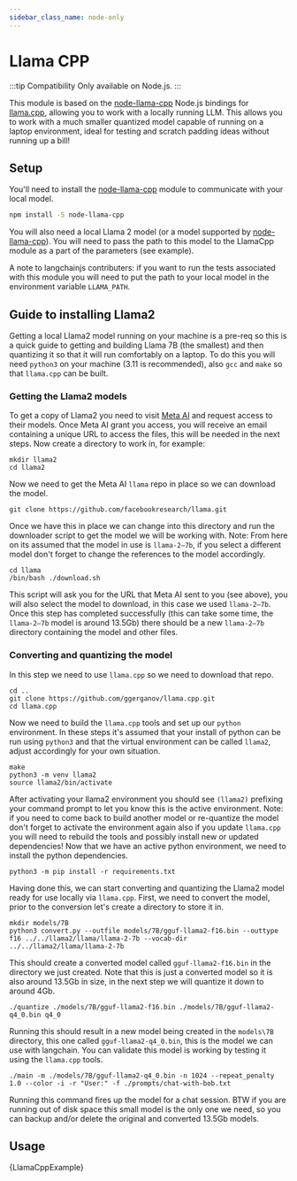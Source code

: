 ```yaml
---
sidebar_class_name: node-only
---
```


# Llama CPP

:::tip Compatibility
Only available on Node.js.
:::

This module is based on the [node-llama-cpp](https://github.com/withcatai/node-llama-cpp) Node.js bindings for [llama.cpp](https://github.com/ggerganov/llama.cpp), allowing you to work with a locally running LLM. This allows you to work with a much smaller quantized model capable of running on a laptop environment, ideal for testing and scratch padding ideas without running up a bill!

## Setup

You'll need to install the [node-llama-cpp](https://github.com/withcatai/node-llama-cpp) module to communicate with your local model.

```bash npm2yarn
npm install -S node-llama-cpp
```

You will also need a local Llama 2 model (or a model supported by [node-llama-cpp](https://github.com/withcatai/node-llama-cpp)). You will need to pass the path to this model to the LlamaCpp module as a part of the parameters (see example).

A note to langchainjs contributers: if you want to run the tests associated with this module you will need to put the path to your local model in the environment variable `LLAMA_PATH`.

## Guide to installing Llama2

Getting a local Llama2 model running on your machine is a pre-req so this is a quick guide to getting and building Llama 7B (the smallest) and then quantizing it so that it will run comfortably on a laptop. To do this you will need `python3` on your machine (3.11 is recommended), also `gcc` and `make` so that `llama.cpp` can be built.

### Getting the Llama2 models

To get a copy of Llama2 you need to visit [Meta AI](https://ai.meta.com/resources/models-and-libraries/llama-downloads/) and request access to their models. Once Meta AI grant you access, you will receive an email containing a unique URL to access the files, this will be needed in the next steps.
Now create a directory to work in, for example:
```
mkdir llama2
cd llama2
```
Now we need to get the Meta AI `llama` repo in place so we can download the model.
```
git clone https://github.com/facebookresearch/llama.git
```
Once we have this in place we can change into this directory and run the downloader script to get the model we will be working with. Note: From here on its assumed that the model in use is `llama-2–7b`, if you select a different model don't forget to change the references to the model accordingly.
```
cd llama
/bin/bash ./download.sh
```
This script will ask you for the URL that Meta AI sent to you (see above), you will also select the model to download, in this case we used `llama-2–7b`. Once this step has completed successfully (this can take some time, the `llama-2–7b` model is around 13.5Gb) there should be a new `llama-2–7b` directory containing the model and other files.

### Converting and quantizing the model

In this step we need to use `llama.cpp` so we need to download that repo.
```
cd ..
git clone https://github.com/ggerganov/llama.cpp.git
cd llama.cpp
```
Now we need to build the `llama.cpp` tools and set up our `python` environment. In these steps it's assumed that your install of python can be run using `python3` and that the virtual environment can be called `llama2`, adjust accordingly for your own situation.
```
make
python3 -m venv llama2
source llama2/bin/activate
```
After activating your llama2 environment you should see `(llama2)` prefixing your command prompt to let you know this is the active environment. Note: if you need to come back to build another model or re-quantize the model don't forget to activate the environment again also if you update `llama.cpp` you will need to rebuild the tools and possibly install new or updated dependencies! Now that we have an active python environment, we need to install the python dependencies.
```
python3 -m pip install -r requirements.txt
```
Having done this, we can start converting and quantizing the Llama2 model ready for use locally via `llama.cpp`.
First, we need to convert the model, prior to the conversion let's create a directory to store it in.
```
mkdir models/7B
python3 convert.py --outfile models/7B/gguf-llama2-f16.bin --outtype f16 ../../llama2/llama/llama-2-7b --vocab-dir ../../llama2/llama/llama-2-7b
```
This should create a converted model called `gguf-llama2-f16.bin` in the directory we just created. Note that this is just a converted model so it is also around 13.5Gb in size, in the next step we will quantize it down to around 4Gb.
```
./quantize ./models/7B/gguf-llama2-f16.bin ./models/7B/gguf-llama2-q4_0.bin q4_0
```
Running this should result in a new model being created in the `models\7B` directory, this one called `gguf-llama2-q4_0.bin`, this is the model we can use with langchain. You can validate this model is working by testing it using the `llama.cpp` tools.
```
./main -m ./models/7B/gguf-llama2-q4_0.bin -n 1024 --repeat_penalty 1.0 --color -i -r "User:" -f ./prompts/chat-with-bob.txt
```
Running this command fires up the model for a chat session. BTW if you are running out of disk space this small model is the only one we need, so you can backup and/or delete the original and converted 13.5Gb models.

## Usage


<CodeBlock language="typescript">{LlamaCppExample}</CodeBlock>
